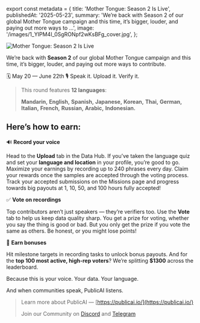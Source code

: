 ﻿export const metadata = {
  title: 'Mother Tongue: Season 2 Is Live',
  publishedAt: '2025-05-23',
  summary:
    'We’re back with Season 2 of our global Mother Tongue campaign and this time, it’s bigger, louder, and paying out more ways to …',
  image: '/images/1_YIPM4I_0SgRONpf2wKsBFg_cover.jpg',
};

![Mother Tongue: Season 2 Is Live](/images/1_YIPM4I_0SgRONpf2wKsBFg.jpg)

We’re back with **Season 2** of our global Mother Tongue campaign and this time, it’s bigger, louder, and paying out more ways to contribute.

🗓 May 20 — June 22th
🎙 Speak it. Upload it. Verify it.

> This round features **12 languages**:
>
> **Mandarin,** **English,** **Spanish,** **Japanese,** **Korean,** **Thai,** **German,** **Italian,** **French,** **Russian,** **Arabic,** **Indonesian.**

## Here’s how to earn:

🔊 **Record your voice**

Head to the **Upload** tab in the Data Hub. If you’ve taken the language quiz and set your **language and location** in your profile, you’re good to go. Maximize your earnings by recording up to 240 phrases every day. Claim your rewards once the samples are accepted through the voting process. Track your accepted submissions on the Missions page and progress towards big payouts at 1, 10, 50, and 100 hours fully accepted!

✅ **Vote on recordings**

Top contributors aren’t just speakers — they’re verifiers too. Use the **Vote** tab to help us keep data quality sharp. You get a prize for voting, whether you say the thing is good or bad. But you only get the prize if you vote the same as others. Be honest, or you might lose points!

💸 **Earn bonuses**

Hit milestone targets in recording tasks to unlock bonus payouts. And for the **top 100 most active, high-rep voters**? We’re splitting **$1300** across the leaderboard.

Because this is your voice. Your data. Your language.

And when communities speak, PublicAI listens.

> Learn more about PublicAI — [https://publicai.io/](https://publicai.io/)
>
> Join our Community on [Discord](https://discord.gg/publicai) and [Telegram](https://t.me/public_ai01)
